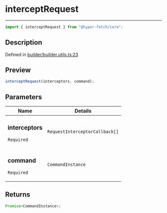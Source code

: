 # interceptRequest

<div class="api-docs__separator" data-reactroot="">

---

</div><div class="api-docs__import" data-reactroot="">

```ts
import { interceptRequest } from "@hyper-fetch/core";
```

</div><div class="api-docs__section">

## Description

</div><div class="api-docs__description"><span class="api-docs__do-not-parse">

</span></div><p class="api-docs__definition">

Defined in
[builder/builder.utils.ts:23](https://github.com/BetterTyped/hyper-fetch/blob/993719ed/packages/core/src/builder/builder.utils.ts#L23)

</p><div class="api-docs__section">

## Preview

</div><div class="api-docs__preview fn">

```ts
interceptRequest(interceptors, command);
```

</div><div class="api-docs__section">

## Parameters

</div>
<div class="api-docs__parameters">
<table>
<thead><tr><th>Name</th><th>Details</th></tr></thead>
<tbody><tr param-data="interceptors"><td class="api-docs__param-name required">

### interceptors

`Required`

</td><td class="api-docs__param-type">

`RequestInterceptorCallback[]`

</td></tr><tr param-data="command"><td class="api-docs__param-name required">

### command

`Required`

</td><td class="api-docs__param-type">

`CommandInstance`

</td></tr></tbody></table></div><div class="api-docs__section">

## Returns

</div><div class="api-docs__returns">

```ts
Promise<CommandInstance>;
```

</div>
